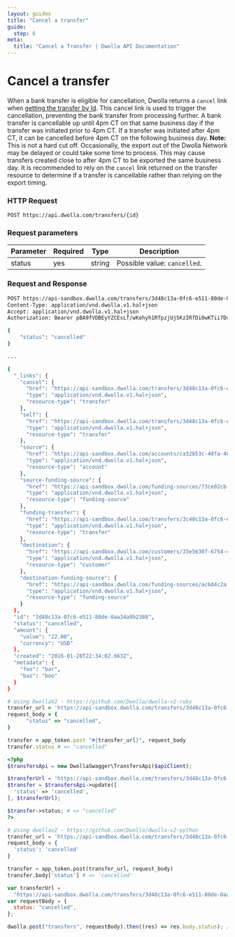 ```yaml
---
layout: guides
title: "Cancel a transfer"
guide:
  step: 6
meta:
  title: "Cancel a Transfer | Dwolla API Documentation"
---
```


# Cancel a transfer

When a bank transfer is eligible for cancellation, Dwolla returns a `cancel` link when [getting the transfer by Id](#retrieve-a-transfer). This cancel link is used to trigger the cancellation, preventing the bank transfer from processing further. A bank transfer is cancellable up until 4pm CT on that same business day if the transfer was initiated prior to 4pm CT. If a transfer was initiated after 4pm CT, it can be cancelled before 4pm CT on the following business day. **Note:** This is not a hard cut off. Occasionally, the export out of the Dwolla Network may be delayed or could take some time to process. This may cause transfers created close to after 4pm CT to be exported the same business day. It is recommended to rely on the `cancel` link returned on the transfer resource to determine if a transfer is cancellable rather than relying on the export timing.

### HTTP Request

`POST https://api.dwolla.com/transfers/{id}`

### Request parameters

| Parameter | Required | Type   | Description                  |
| --------- | -------- | ------ | ---------------------------- |
| status    | yes      | string | Possible value: `cancelled`. |

### Request and Response

```bash
POST https://api-sandbox.dwolla.com/transfers/3d48c13a-0fc6-e511-80de-0aa34a9b2388
Content-Type: application/vnd.dwolla.v1.hal+json
Accept: application/vnd.dwolla.v1.hal+json
Authorization: Bearer pBA9fVDBEyYZCEsLf/wKehyh1RTpzjUj5KzIRfDi0wKTii7DqY

{
    "status": "cancelled"
}

...

{
  "_links": {
    "cancel": {
      "href": "https://api-sandbox.dwolla.com/transfers/3d48c13a-0fc6-e511-80de-0aa34a9b2388",
      "type": "application/vnd.dwolla.v1.hal+json",
      "resource-type": "transfer"
    },
    "self": {
      "href": "https://api-sandbox.dwolla.com/transfers/3d48c13a-0fc6-e511-80de-0aa34a9b2388",
      "type": "application/vnd.dwolla.v1.hal+json",
      "resource-type": "transfer"
    },
    "source": {
      "href": "https://api-sandbox.dwolla.com/accounts/ca32853c-48fa-40be-ae75-77b37504581b",
      "type": "application/vnd.dwolla.v1.hal+json",
      "resource-type": "account"
    },
    "source-funding-source": {
      "href": "https://api-sandbox.dwolla.com/funding-sources/73ce02cb-8857-4f01-83fc-b6640b24f9f7",
      "type": "application/vnd.dwolla.v1.hal+json",
      "resource-type": "funding-source"
    },
    "funding-transfer": {
      "href": "https://api-sandbox.dwolla.com/transfers/3c48c13a-0fc6-e511-80de-0aa34a9b2388",
      "type": "application/vnd.dwolla.v1.hal+json",
      "resource-type": "transfer"
    },
    "destination": {
      "href": "https://api-sandbox.dwolla.com/customers/33e56307-6754-41cb-81e2-23a7f1072295",
      "type": "application/vnd.dwolla.v1.hal+json",
      "resource-type": "customer"
    },
    "destination-funding-source": {
      "href": "https://api-sandbox.dwolla.com/funding-sources/ac6d4c2a-fda8-49f6-805d-468066dd474c",
      "type": "application/vnd.dwolla.v1.hal+json",
      "resource-type": "funding-source"
    }
  },
  "id": "3d48c13a-0fc6-e511-80de-0aa34a9b2388",
  "status": "cancelled",
  "amount": {
    "value": "22.00",
    "currency": "USD"
  },
  "created": "2016-01-28T22:34:02.663Z",
  "metadata": {
    "foo": "bar",
    "baz": "boo"
  }
}
```

```ruby
# Using DwollaV2 - https://github.com/Dwolla/dwolla-v2-ruby
transfer_url = 'https://api-sandbox.dwolla.com/transfers/3d48c13a-0fc6-e511-80de-0aa34a9b2388'
request_body = {
      "status" => "cancelled",
}

transfer = app_token.post "#{transfer_url}", request_body
transfer.status # => "cancelled"
```

```php
<?php
$transfersApi = new DwollaSwagger\TransfersApi($apiClient);

$transferUrl = 'https://api-sandbox.dwolla.com/transfers/3d48c13a-0fc6-e511-80de-0aa34a9b2388';
$transfer = $transfersApi->update([
  'status' => 'cancelled',
], $transferUrl);

$transfer->status; # => "cancelled"
?>
```

```python
# Using dwollav2 - https://github.com/Dwolla/dwolla-v2-python
transfer_url = 'https://api-sandbox.dwolla.com/transfers/3d48c13a-0fc6-e511-80de-0aa34a9b2388'
request_body = {
  'status': 'cancelled'
}

transfer = app_token.post(transfer_url, request_body)
transfer.body['status'] # => 'cancelled'
```

```javascript
var transferUrl =
  "https://api-sandbox.dwolla.com/transfers/3d48c13a-0fc6-e511-80de-0aa34a9b2388";
var requestBody = {
  status: "cancelled",
};

dwolla.post("transfers", requestBody).then((res) => res.body.status); // => "cancelled"
```

